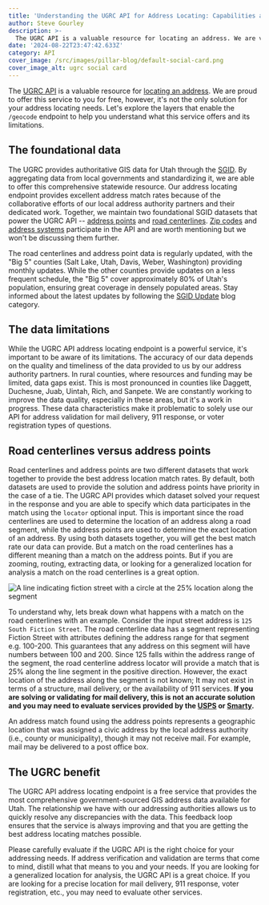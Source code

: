 ```yaml
---
title: 'Understanding the UGRC API for Address Locating: Capabilities and Limitations'
author: Steve Gourley
description: >-
  The UGRC API is a valuable resource for locating an address. We are very proud to offer this service to you for free, however it's not the only solution for your address locating. Read this to understand the limitations and capabilities of our address locating geocoding endpoint.
date: '2024-08-22T23:47:42.633Z'
category: API
cover_image: /src/images/pillar-blog/default-social-card.png
cover_image_alt: ugrc social card
---
```



The [UGRC API](https://api.mapserv.utah.gov/) is a valuable resource for [locating an address](https://api.mapserv.utah.gov/docs/v1/endpoints/geocoding/). We are proud to offer this service to you for free, however, it's not the only solution for your address locating needs. Let's explore the layers that enable the `/geocode` endpoint to help you understand what this service offers and its limitations.

## The foundational data

The UGRC provides authoritative GIS data for Utah through the [SGID](/products/sgid/sgid-index/). By aggregating data from local governments and standardizing it, we are able to offer this comprehensive statewide resource. Our address locating endpoint provides excellent address match rates because of the collaborative efforts of our local address authority partners and their dedicated work. Together, we maintain two foundational SGID datasets that power the UGRC API -- [address points](/products/sgid/location/address-points/) and [road centerlines](/products/sgid/transportation/road-centerlines/). [Zip codes](/products/sgid/boundaries/zip-codes/) and [address systems](/products/sgid/location/address-system-quadrants/) participate in the API and are worth mentioning but we won't be discussing them further.

The road centerlines and address point data is regularly updated, with the "Big 5" counties (Salt Lake, Utah, Davis, Weber, Washington) providing monthly updates. While the other counties provide updates on a less frequent schedule, the "Big 5" cover approximately 80% of Utah's population, ensuring great coverage in densely populated areas. Stay informed about the latest updates by following the [SGID Update](/blog/categories/sgid-updates/) blog category.

## The data limitations

While the UGRC API address locating endpoint is a powerful service, it's important to be aware of its limitations. The accuracy of our data depends on the quality and timeliness of the data provided to us by our address authority partners. In rural counties, where resources and funding may be limited, data gaps exist. This is most pronounced in counties like Daggett, Duchesne, Juab, Uintah, Rich, and Sanpete. We are constantly working to improve the data quality, especially in these areas, but it's a work in progress. These data characteristics make it problematic to solely use our API for address validation for mail delivery, 911 response, or voter registration types of questions.

## Road centerlines versus address points

Road centerlines and address points are two different datasets that work together to provide the best address location match rates. By default, both datasets are used to provide the solution and address points have priority in the case of a tie. The UGRC API provides which dataset solved your request in the response and you are able to specify which data participates in the match using the `locator` optional input. This is important since the road centerlines are used to determine the location of an address along a road segment, while the address points are used to determine the exact location of an address. By using both datasets together, you will get the best match rate our data can provide. But a match on the road centerlines has a different meaning than a match on the address points. But if you are zooming, routing, extracting data, or looking for a generalized location for analysis a match on the road centerlines is a great option.

<Image
  src={centerlineImage}
  width={800}
  alt="A line indicating fiction street with a circle at the 25% location along the segment"
/>

To understand why, lets break down what happens with a match on the road centerlines with an example. Consider the input street address is `125 South Fiction Street`. The road centerline data has a segment representing Fiction Street with attributes defining the address range for that segment e.g. 100-200. This guarantees that any address on this segment will have numbers between 100 and 200. Since 125 falls within the address range of the segment, the road centerline address locator will provide a match that is 25% along the line segment in the positive direction. However, the exact location of the address along the segment is not known; It may not exist in terms of a structure, mail delivery, or the availability of 911 services. **If you are solving or validating for mail delivery, this is not an accurate solution and you may need to evaluate services provided by the [USPS](https://www.usps.com/) or [Smarty](https://smarty.com/).**

An address match found using the address points represents a geographic location that was assigned a civic address by the local address authority (i.e., county or municipality), though it may not receive mail. For example, mail may be delivered to a post office box.

## The UGRC benefit

The UGRC API address locating endpoint is a free service that provides the most comprehensive government-sourced GIS address data available for Utah. The relationship we have with our addressing authorities allows us to quickly resolve any discrepancies with the data. This feedback loop ensures that the service is always improving and that you are getting the best address locating matches possible.

Please carefully evaluate if the UGRC API is the right choice for your addressing needs. If address verification and validation are terms that come to mind, distill what that means to you and your needs. If you are looking for a generalized location for analysis, the UGRC API is a great choice. If you are looking for a precise location for mail delivery, 911 response, voter registration, etc., you may need to evaluate other services.
